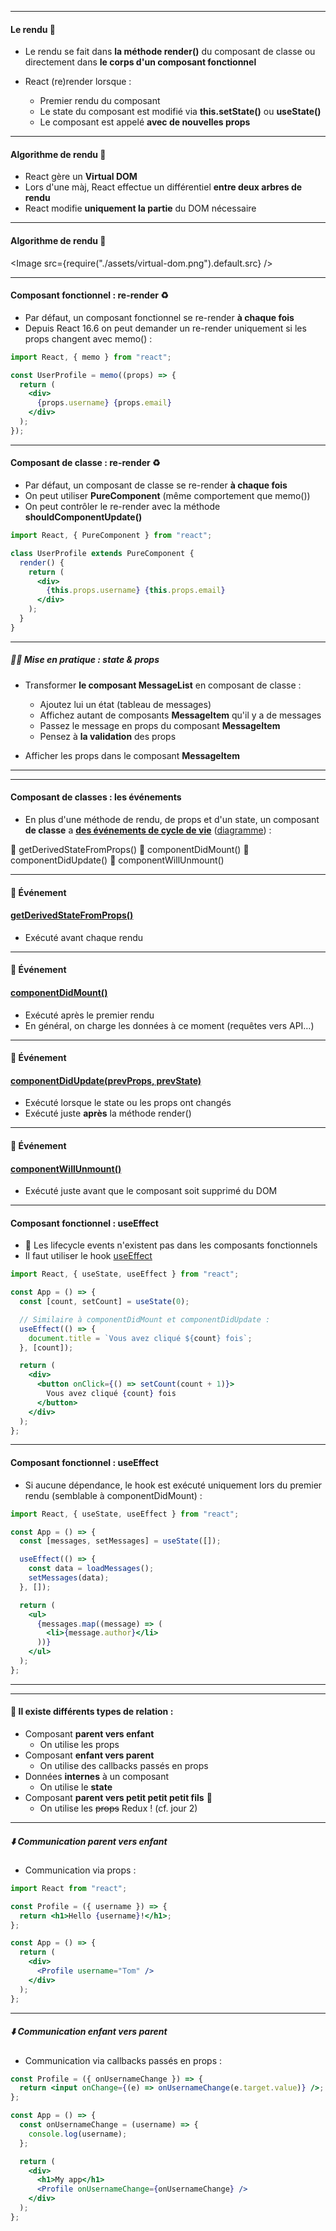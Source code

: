 
<Slides title="Les Composants" course="Formation React">

<ChapterHeading title="Le rendu" />

---

<SlideHeader slideTitle="Composants : le rendu" />

#### Le rendu 👀️

- Le rendu se fait dans **la méthode render()** du composant de classe ou
  directement dans **le corps d'un composant fonctionnel**
- React (re)render lorsque :

  - Premier rendu du composant
  - Le state du composant est modifié via **this.setState()** ou **useState()**
  - Le composant est appelé **avec de nouvelles props**

---

<SlideHeader slideTitle="Composants : le rendu" />

#### Algorithme de rendu 👀️

- React gère un **Virtual DOM**
- Lors d'une màj, React effectue un différentiel **entre deux arbres de rendu**
- React modifie **uniquement la partie** du DOM nécessaire

---

<SlideHeader slideTitle="Composants : le rendu" />

#### Algorithme de rendu 👀️

<Image src={require("./assets/virtual-dom.png").default.src} />

---

<SlideHeader slideTitle="Composants : re-render" />

#### Composant fonctionnel : re-render ♻️

- Par défaut, un composant fonctionnel se re-render **à chaque fois**
- Depuis React 16.6 on peut demander un re-render uniquement si les props
  changent avec memo() :

```jsx
import React, { memo } from "react";

const UserProfile = memo((props) => {
  return (
    <div>
      {props.username} {props.email}
    </div>
  );
});
```

---

<SlideHeader slideTitle="Composants : re-render" />

#### Composant de classe : re-render ♻️

- Par défaut, un composant de classe se re-render **à chaque fois**
- On peut utiliser **PureComponent** (même comportement que memo())
- On peut contrôler le re-render avec la méthode **shouldComponentUpdate()**

```jsx
import React, { PureComponent } from "react";

class UserProfile extends PureComponent {
  render() {
    return (
      <div>
        {this.props.username} {this.props.email}
      </div>
    );
  }
}
```

---

<SlideHeader slideTitle="Mise en pratique : state & props" />

##### 📐🤓 <b>Mise en pratique :</b> state & props

- Transformer **le composant MessageList** en composant de classe :

  - Ajoutez lui un état (tableau de messages)
  - Affichez autant de composants **MessageItem** qu'il y a de messages
  - Passez le message en props du composant **MessageItem**
  - Pensez à **la validation** des props

- Afficher les props dans le composant **MessageItem**

---

<ChapterHeading title="Composants : les événements" />

---

<SlideHeader slideTitle="Composants : les événements" />

#### Composant de classes : les événements

- En plus d'une méthode de rendu, de props et d'un state, un composant **de
  classe** a
  **[des événements de cycle de vie](https://reactjs.org/docs/react-component.html#the-component-lifecycle)**
  ([diagramme](http://projects.wojtekmaj.pl/react-lifecycle-methods-diagram/)) :

<List fontSize="1em" textAlign="left" m="0.6em 0" paddingLeft="lg">
  <ListItem>🚩️ getDerivedStateFromProps()</ListItem>
  <ListItem>🚩️ componentDidMount()</ListItem>
  <ListItem>🚩️ componentDidUpdate()</ListItem>
  <ListItem>🚩️ componentWillUnmount()</ListItem>
</List>

---

<SlideHeader slideTitle="Composants : les événements" />

#### 🚩️ Événement

#### [getDerivedStateFromProps()](https://reactjs.org/docs/react-component.html#static-getderivedstatefromprops)

- Exécuté avant chaque rendu

---

<SlideHeader slideTitle="Composants : les événements" />

#### 🚩️ Événement

#### [componentDidMount()](https://reactjs.org/docs/react-component.html#componentdidmount)

- Exécuté après le premier rendu
- En général, on charge les données à ce moment (requêtes vers API…)

---

<SlideHeader slideTitle="Composants : les événements" />

#### 🚩️ Événement

#### [componentDidUpdate(prevProps, prevState)](https://reactjs.org/docs/react-component.html#componentdidupdate)

- Exécuté lorsque le state ou les props ont changés
- Exécuté juste **après** la méthode render()

---

<SlideHeader slideTitle="Composants : les événements" />

#### 🚩️ Événement

#### [componentWillUnmount()](https://reactjs.org/docs/react-component.html#componentwillunmount)

- Exécuté juste avant que le composant soit supprimé du DOM

---

<SlideHeader slideTitle="Composants : les événements" />

#### Composant fonctionnel : useEffect

- 🚨 Les lifecycle events n'existent pas dans les composants fonctionnels
- Il faut utiliser le hook
  [useEffect](https://fr.reactjs.org/docs/hooks-effect.html)

<div style={{ fontSize: 24 }}>

```jsx
import React, { useState, useEffect } from "react";

const App = () => {
  const [count, setCount] = useState(0);

  // Similaire à componentDidMount et componentDidUpdate :
  useEffect(() => {
    document.title = `Vous avez cliqué ${count} fois`;
  }, [count]);

  return (
    <div>
      <button onClick={() => setCount(count + 1)}>
        Vous avez cliqué {count} fois
      </button>
    </div>
  );
};
```

</div>

---

<SlideHeader slideTitle="Composants : les événements" />

#### Composant fonctionnel : useEffect

- Si aucune dépendance, le hook est exécuté uniquement lors du premier rendu
  (semblable à componentDidMount) :

```jsx
import React, { useState, useEffect } from "react";

const App = () => {
  const [messages, setMessages] = useState([]);

  useEffect(() => {
    const data = loadMessages();
    setMessages(data);
  }, []);

  return (
    <ul>
      {messages.map((message) => (
        <li>{message.author}</li>
      ))}
    </ul>
  );
};
```

---

<ChapterHeading title="Communication entre composants" />

---

<SlideHeader slideTitle="Communication entre composants" />

#### 🔄 Il existe différents types de relation :

- Composant **parent vers enfant**
  - On utilise les props
- Composant **enfant vers parent**
  - On utilise des callbacks passés en props
- Données **internes** à un composant
  - On utilise le **state**
- Composant **parent vers petit petit petit fils** 👶️
  - On utilise les <s>props</s> Redux ! (cf. jour 2)

---

<SlideHeader slideTitle="Communication entre composants" />

##### ⬇️ Communication <b>parent vers enfant</b>

- Communication via props :

```jsx
import React from "react";

const Profile = ({ username }) => {
  return <h1>Hello {username}!</h1>;
};

const App = () => {
  return (
    <div>
      <Profile username="Tom" />
    </div>
  );
};
```

---

<SlideHeader slideTitle="Communication entre composants" />

##### ⬇️ Communication <b>enfant vers parent</b>

- Communication via callbacks passés en props :

```jsx
const Profile = ({ onUsernameChange }) => {
  return <input onChange={(e) => onUsernameChange(e.target.value)} />;
};

const App = () => {
  const onUsernameChange = (username) => {
    console.log(username);
  };

  return (
    <div>
      <h1>My app</h1>
      <Profile onUsernameChange={onUsernameChange} />
    </div>
  );
};
```

</Slides>
